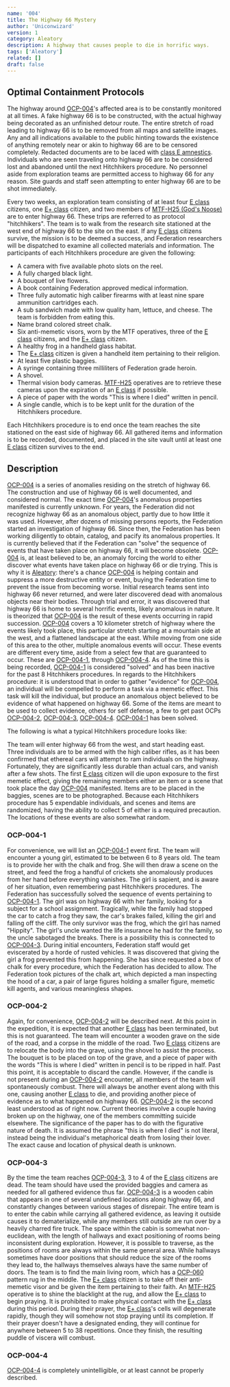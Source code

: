 ```yaml
---
name: '004'
title: The Highway 66 Mystery
author: 'Uniconwizard'
version: 1
category: Aleatory
description: A highway that causes people to die in horrific ways.
tags: ['Aleatory']
related: []
draft: false
---
```


## Optimal Containment Protocols
The highway around [OCP-004](ocp/004)'s affected area is to be constantly monitored at all times.
A fake highway 66 is to be constructed, with the actual highway being decorated as an unfinished detour route.
The entire stretch of road leading to highway 66 is to be removed from all maps and satellite images.
Any and all indications available to the public hinting towards the existence of anything remotely near or akin to highway 66 are to be censored completely. 
Redacted documents are to be laced with [class E amnestics](amnestics/e).
Individuals who are seen traveling onto highway 66 are to be considered lost and abandoned until the next Hitchhikers procedure.
No personnel aside from exploration teams are permitted access to highway 66 for any reason.
Site guards and staff seen attempting to enter highway 66 are to be shot immediately.

Every two weeks, an exploration team consisting of at least four [E class](ctz/e) citizens, one [E+ class](ctz/e+) citizen,
and two members of [MTF-H25 (God's Noose)](mtf/h25) are to enter highway 66.
These trips are referred to as protocol "hitchhikers".
The team is to walk from the research site stationed at the west end of highway 66 to the site on the east.
If any [E class](ctz/e) citizens survive, the mission is to be deemed a success, and Federation researchers will be dispatched to examine all collected
materials and information. The participants of each Hitchhikers procedure are given the following:

- A camera with five available photo slots on the reel.
- A fully charged black light.
- A bouquet of live flowers.
- A book containing Federation approved medical information.
- Three fully automatic high caliber firearms with at least nine spare ammunition cartridges each.
- A sub sandwich made with low quality ham, lettuce, and cheese. The team is forbidden from eating this.
- <Redacted>Name</Redacted> brand colored street chalk.
- Six anti-memetic visors, worn by the MTF operatives, three of the [E class](ctz/e) citizens, and the [E+ class](ctz/e+) citizen.
- A healthy frog in a handheld glass habitat.
- The [E+ class](ctz/e+) citizen is given a handheld item pertaining to their religion.
- At least five plastic baggies.
- A syringe containing three milliliters of Federation grade heroin.
- A shovel.
- Thermal vision body cameras. [MTF-H25](mtf/h25) operatives are to retrieve these cameras upon the expiration of an [E class](ctz/e) if possible.
- A piece of paper with the words "This is where I died" written in pencil.
- A single candle, which is to be kept unlit for the duration of the Hitchhikers procedure.

Each Hitchhikers procedure is to end once the team reaches the site stationed on the east side of highway 66.
All gathered items and information is to be recorded, documented, and placed in the site vault until at least one [E class](ctz/e) citizen survives to the end.

## Description
[OCP-004](ocp/004) is a series of anomalies residing on the stretch of highway 66.
The construction and use of highway 66 is well documented, and considered normal.
The exact time [OCP-004](ocp/004)'s anomalous properties manifested is currently unknown.
For years, the Federation did not recognize highway 66 as an anomalous object, partly due to how little it was used.
However, after dozens of missing persons reports, the Federation started an investigation of highway 66.
Since then, the Federation has been working diligently to obtain, catalog, and pacify its anomalous properties.
It is currently believed that if the Federation can "solve" the sequence of events that have taken place on highway 66, it will become obsolete.
[OCP-004](ocp/004) is, at least believed to be, an anomaly forcing the world to either discover what events have taken place on highway 66 or die trying.
This is why it is [Aleatory](class/aleatory): there's a chance [OCP-004](ocp/004) is helping contain and suppress a more destructive entity or event,
buying the Federation time to prevent the issue from becoming worse.
Initial research teams sent into highway 66 never returned, and were later discovered dead with anomalous objects near their bodies.
Through trial and error, it was discovered that highway 66 is home to several horrific events, likely anomalous in nature.
It is theorized that [OCP-004](ocp/004) is the result of these events occurring in rapid succession. [OCP-004](ocp/004) covers a 10 kilometer stretch of highway
where the events likely took place, this particular stretch starting at a mountain side at the west, and a flattened landscape at the east.
While moving from one side of this area to the other, multiple anomalous events will occur.
These events are different every time, aside from a select few that are guaranteed to occur.
These are [OCP-004-1](ocp/004-1), through [OCP-004-4](ocp/004-4).
As of the time this is being recorded, [OCP-004-1](ocp/004-1) is considered "solved" and has been inactive for the past 8 Hitchhikers procedures.
In regards to the Hitchhikers procedure: it is understood that in order to gather "evidence" for [OCP-004](ocp/004),
an individual will be compelled to perform a task via a memetic effect. This task will kill the individual,
but produce an anomalous object believed to be evidence of what happened on highway 66.
Some of the items are meant to be used to collect evidence, others for self defense, a few to get past OCPs [OCP-004-2](ocp/004-2), [OCP-004-3](ocp/004-3), [OCP-004-4](ocp/004-3).
[OCP-004-1](ocp/004-1) has been solved. 

The following is what a typical Hitchhikers procedure looks like:

The team will enter highway 66 from the west, and start heading east.
Three individuals are to be armed with the high caliber rifles, as it has been confirmed that ethereal cars will attempt to ram individuals on the highway.
Fortunately, they are significantly less durable than actual cars, and vanish after a few shots.
The first [E class](ctz/e) citizen will die upon exposure to the first memetic effect, giving the remaining members either an item or a scene
that took place the day [OCP-004](ocp/004) manifested. Items are to be placed in the baggies, scenes are to be photographed.
Because each Hitchhikers procedure has 5 expendable individuals, and scenes and items are randomized, having the ability to collect 5 of either
is a required precaution. The locations of these events are also somewhat random.

### OCP-004-1
For convenience, we will list an [OCP-004-1](ocp/004-1) event first.
The team will encounter a young girl, estimated to be between 6 to 8 years old. The team is to provide her with the chalk and frog.
She will then draw a scene on the street, and feed the frog a handful of crickets she anomalously produces from her hand before everything vanishes.
The girl is sapient, and is aware of her situation, even remembering past Hitchhikers procedures.
The Federation has successfully solved the sequence of events pertaining to [OCP-004-1](ocp/004-1).
The girl was on highway 66 with her family, looking for a subject for a school assignment.
Tragically, while the family had stopped the car to catch a frog they saw, the car's brakes failed, killing the girl and falling off the cliff.
The only survivor was the frog, which the girl has named "Hippity".
The girl's uncle wanted the life insurance he had for the family, so the uncle sabotaged the breaks.
There is a possibility this is connected to [OCP-004-3](ocp/004-3). During initial encounters, Federation staff would get eviscerated by a horde of rusted vehicles.
It was discovered that giving the girl a frog prevented this from happening.
She has since requested a box of chalk for every procedure, which the Federation has decided to allow.
The Federation took pictures of the chalk art, which depicted a man inspecting the hood of a car, a pair of large figures holding a smaller figure,
memetic kill agents, and various meaningless shapes. 

### OCP-004-2
Again, for convenience, [OCP-004-2](ocp/004-2) will be described next. At this point in the expedition, it is expected that another [E class](ctz/e) has been terminated,
but this is not guaranteed. The team will encounter a wooden grave on the side of the road, and a corpse in the middle of the road.
Two [E class](ctz/e) citizens are to relocate the body into the grave, using the shovel to assist the process.
The bouquet is to be placed on top of the grave, and a piece of paper with the words "This is where I died" written in pencil is to be ripped in half.
Past this point, it is acceptable to discard the candle. However, if the candle is not present during an [OCP-004-2](ocp/004-2) encounter,
all members of the team will spontaneously combust. There will always be another event along with this one, causing another [E class](ctz/e) to die,
and providing another piece of evidence as to what happened on highway 66. [OCP-004-2](ocp/004-2) is the second least understood as of right now.
Current theories involve a couple having broken up on the highway, one of the members committing suicide elsewhere.
The significance of the paper has to do with the figurative nature of death. It is assumed the phrase "this is where I died" is not literal,
instead being the individual's metaphorical death from losing their lover. The exact cause and location of physical death is unknown. 

### OCP-004-3
By the time the team reaches [OCP-004-3](ocp/004-3), 3 to 4 of the [E class](ctz/e) citizens are dead.
The team should have used the provided baggies and camera as needed for all gathered evidence thus far.
[OCP-004-3](ocp/004-3) is a wooden cabin that appears in one of several undefined locations along highway 66, and constantly changes between various stages of disrepair.
The entire team is to enter the cabin while carrying all gathered evidence, as leaving it outside causes it to dematerialize,
while any members still outside are run over by a heavily charred fire truck. The space within the cabin is somewhat non-euclidean,
with the length of hallways and exact positioning of rooms being inconsistent during exploration.
However, it is possible to traverse, as the positions of rooms are always within the same general area.
While hallways sometimes have door positions that should reduce the size of the rooms they lead to, the hallways themselves always have the same number of doors.
The team is to find the main living room, which has a <Blurred>[OCP-060](ocp/060)</Blurred> pattern rug in the middle.
The [E+ class](ctz/e+) citizen is to take off their anti-memetic visor and be given the item pertaining to their faith.
An [MTF-H25](mtf/h25) operative is to shine the blacklight at the rug, and allow the [E+ class](ctz/e+) to begin praying.
It is prohibited to make physical contact with the [E+ class](ctz/e+) during this period. During their prayer, the [E+ class](ctz/e+)'s cells will degenerate rapidly,
though they will somehow not stop praying until its completion. If their prayer doesn't have a designated ending,
they will continue for anywhere between 5 to 38 repetitions. Once they finish, the resulting puddle of viscera will combust. 

### OCP-004-4
[OCP-004-4](ocp/004-4) is completely unintelligible, or at least cannot be properly described.

